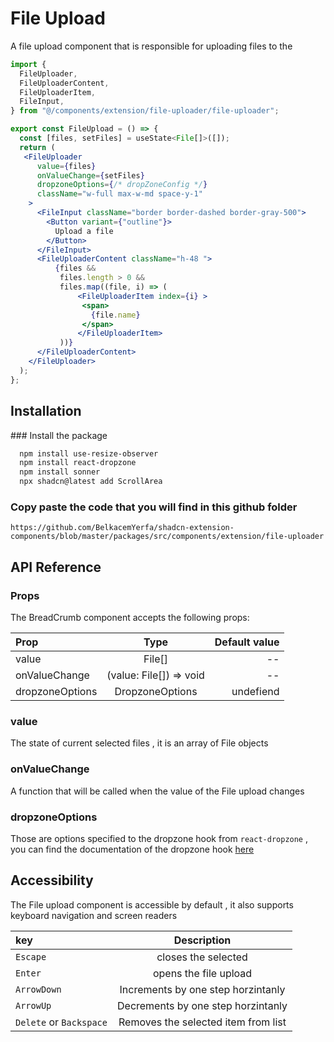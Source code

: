 
# File Upload

A file upload component that is responsible for uploading files to the

```jsx copy
import {
  FileUploader,
  FileUploaderContent,
  FileUploaderItem,
  FileInput,
} from "@/components/extension/file-uploader/file-uploader";

export const FileUpload = () => {
  const [files, setFiles] = useState<File[]>([]);
  return (
   <FileUploader
      value={files}
      onValueChange={setFiles}
      dropzoneOptions={/* dropZoneConfig */}
      className="w-full max-w-md space-y-1"
    >
      <FileInput className="border border-dashed border-gray-500">
        <Button variant={"outline"}>
          Upload a file
        </Button>
      </FileInput>
      <FileUploaderContent className="h-48 ">
          {files &&
           files.length > 0 &&
           files.map((file, i) => (
               <FileUploaderItem index={i} >
                <span>
                  {file.name}
                </span>
               </FileUploaderItem>
           ))}
      </FileUploaderContent>
    </FileUploader>
  );
};
```

## Installation

<Steps>
  ### Install the package

```bash copy
  npm install use-resize-observer
  npm install react-dropzone
  npm install sonner
  npx shadcn@latest add ScrollArea
```

### Copy paste the code that you will find in this github folder

```link copy
https://github.com/BelkacemYerfa/shadcn-extension-components/blob/master/packages/src/components/extension/file-uploader
```

</Steps>

## API Reference

### Props

The BreadCrumb component accepts the following props:

| Prop            |          Type           | Default value |
| :-------------- | :---------------------: | ------------: |
| value           |         File[]          |            -- |
| onValueChange   | (value: File[]) => void |            -- |
| dropzoneOptions |     DropzoneOptions     |     undefiend |

### value

The state of current selected files , it is an array of File objects

### onValueChange

A function that will be called when the value of the File upload changes

### dropzoneOptions

Those are options specified to the dropzone hook from `react-dropzone` , you can find the documentation of the dropzone hook [here](https://react-dropzone.js.org/)

## Accessibility

The File upload component is accessible by default , it also supports keyboard navigation and screen readers

| key                     |             Description             |
| :---------------------- | :---------------------------------: |
| `Escape`                |         closes the selected         |
| `Enter`                 |        opens the file upload        |
| `ArrowDown`             | Increments by one step horzintanly  |
| `ArrowUp`               | Decrements by one step horzintanly  |
| `Delete` or `Backspace` | Removes the selected item from list |
